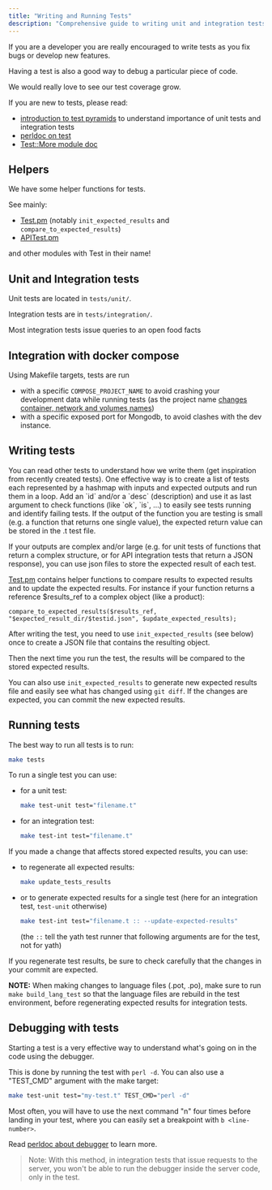 ```yaml
---
title: "Writing and Running Tests"
description: "Comprehensive guide to writing unit and integration tests for Open Food Facts, including debugging and expected results management"
---
```



If you are a developer you are really encouraged to write tests as you fix bugs or develop new features.

Having a test is also a good way to debug a particular piece of code.

We would really love to see our test coverage grow.

If you are new to tests, please read:
- [introduction to test pyramids](https://automationstepbystep.com/2020/05/02/what-is-a-test-pyramid/) to understand importance of unit tests and integration tests
- [perldoc on test](https://perldoc.perl.org/Test)
- [Test::More module doc](https://perldoc.perl.org/Test::More)

## Helpers

<Steps>
<Step title="Key Helper Modules">
We have some helper functions for tests.

See mainly:
* [Test.pm](https://openfoodfacts.github.io/openfoodfacts-server/dev/ref-perl-pod/ProductOpener/Test.html) (notably `init_expected_results` and `compare_to_expected_results`)
* [APITest.pm](https://openfoodfacts.github.io/openfoodfacts-server/dev/ref-perl-pod/ProductOpener/APITest.html)

and other modules with Test in their name!
</Step>
</Steps>

## Unit and Integration tests

Unit tests are located in `tests/unit/`.

Integration tests are in `tests/integration/`.

Most integration tests issue queries to an open food facts

## Integration with docker compose

Using Makefile targets, tests are run 
* with a specific `COMPOSE_PROJECT_NAME` to avoid crashing your development data while running tests (as the project name [changes container, network and volumes names](https://docs.docker.com/compose/environment-variables/envvars/#compose_project_name))
* with a specific exposed port for Mongodb, to avoid clashes with the dev instance.

## Writing tests

<Steps>
<Step title="Inspiration from Existing Tests">
You can read other tests to understand how we write them (get inspiration from recently created tests).
</Step>
<Step title="Effective Test Structure">
One effective way is to create a list of tests each represented by a hashmap with inputs and expected outputs and run them in a loop. Add an `id` and/or a `desc` (description) and use it as last argument to check functions (like `ok`, `is`, …) to easily see tests running and identify failing tests.
</Step>
<Step title="Using JSON files to save expected results of tests">
If the output of the function you are testing is small (e.g. a function that returns one single value), the expected return value can be stored in the .t test file.

If your outputs are complex and/or large (e.g. for unit tests of functions that return a complex structure, or for API integration tests that return a JSON response), you can use json files to store the expected result of each test. 

[Test.pm](https://openfoodfacts.github.io/openfoodfacts-server/dev/ref-perl-pod/ProductOpener/Test.html) contains helper functions to compare results to expected results and to update the expected results. For instance if your function returns a reference $results_ref to a complex object (like a product):

`compare_to_expected_results($results_ref, "$expected_result_dir/$testid.json", $update_expected_results);`

After writing the test, you need to use `init_expected_results` (see below) once to create a JSON file that contains the resulting object.

Then the next time you run the test, the results will be compared to the stored expected results.

You can also use `init_expected_results` to generate new expected results file and easily see what has changed using `git diff`. If the changes are expected, you can commit the new expected results.
</Step>
</Steps>

## Running tests

The best way to run all tests is to run:

```bash
make tests
```

To run a single test you can use:

* for a unit test:
   ```bash
   make test-unit test="filename.t"
   ```
* for an integration test:
   ```bash
   make test-int test="filename.t"
   ```

If you made a change that affects stored expected results, you can use:

* to regenerate all expected results:
  ```bash
  make update_tests_results
  ```
* or to generate expected results for a single test
  (here for an integration test, `test-unit` otherwise)
  ```bash
  make test-int test="filename.t :: --update-expected-results"
  ```
  (the `::` tell the yath test runner that following arguments are for the test, not for yath)

If you regenerate test results, be sure to check carefully that the changes in your commit are expected.

**NOTE:** When making changes to language files (.pot, .po), make sure to run `make build_lang_test` so that the language files are rebuild in the test environment, before regenerating expected results for integration tests.

## Debugging with tests

Starting a test is a very effective way to understand what's going on in the code using the debugger.

This is done by running the test with `perl -d`.
You can also use a "TEST_CMD" argument with the make target:

```bash
make test-unit test="my-test.t" TEST_CMD="perl -d"
```

Most often, you will have to use the next command "n" four times before landing in your test, where you can easily set a breakpoint with `b <line-number>`.

Read [perldoc about debugger](https://perldoc.perl.org/perldebug) to learn more.

> Note: With this method, in integration tests that issue requests to the server, you won't be able to run the debugger inside the server code, only in the test.
